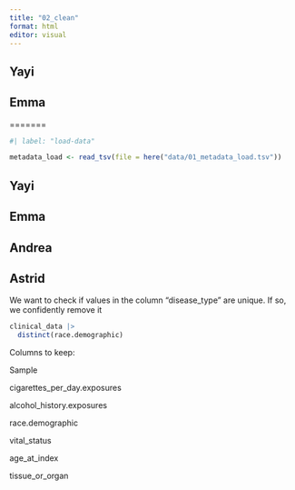 ```yaml
---
title: "02_clean"
format: html
editor: visual
---
```


## Yayi

## Emma

=======

```r
#| label: "load-data" 

metadata_load <- read_tsv(file = here("data/01_metadata_load.tsv"))
```

## Yayi

## Emma

## Andrea

## Astrid

We want to check if values in the column "disease_type" are unique. If so, we confidently remove it

```r

clinical_data |> 
  distinct(race.demographic) 

```

Columns to keep:

Sample

cigarettes_per_day.exposures

alcohol_history.exposures

race.demographic

vital_status

age_at_index

tissue_or_organ

```r



```

